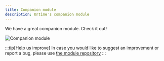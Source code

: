 ```yaml
---
title: Companion module
description: Ontime's companion module
---
```


We have a great companion module. Check it out!

![Companion module](../../../assets/images/companion.png)

:::tip[Help us improve]
In case you would like to suggest an improvement or report a bug, please use [the module repository](https://github.com/bitfocus/companion-module-getontime-ontime)
:::
